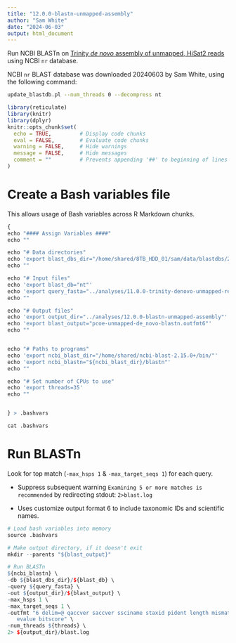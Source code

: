 ```yaml
---
title: "12.0.0-blastn-unmapped-assembly"
author: "Sam White"
date: "2024-06-03"
output: html_document
---
```


Run NCBI BLASTn on [Trinity _de novo_ assembly of unmapped, HiSat2 reads](./11.0.0-trinity-denovo-unmapped-reads.Rmd) using NCBI `nr` database.

NCBI `nr` BLAST database was downloaded 20240603 by Sam White, using the following command:

```bash
update_blastdb.pl --num_threads 0 --decompress nt
```


```r
library(reticulate)
library(knitr)
library(dplyr)
knitr::opts_chunk$set(
  echo = TRUE,         # Display code chunks
  eval = FALSE,        # Evaluate code chunks
  warning = FALSE,     # Hide warnings
  message = FALSE,     # Hide messages
  comment = ""         # Prevents appending '##' to beginning of lines in code output
)
```


# Create a Bash variables file

This allows usage of Bash variables across R Markdown chunks.

```r
{
echo "#### Assign Variables ####"
echo ""

echo "# Data directories"
echo 'export blast_dbs_dir="/home/shared/8TB_HDD_01/sam/data/blastdbs/20240603-nt"'
echo ""

echo "# Input files"
echo 'export blast_db="nt"'
echo 'export query_fasta="../analyses/11.0.0-trinity-denovo-unmapped-reads/pcoe-unmapped-de_novo-transcriptome_v1.0.fasta"'
echo ""

echo "# Output files"
echo 'export output_dir="../analyses/12.0.0-blastn-unmapped-assembly"'
echo 'export blast_output="pcoe-unmapped-de_novo-blastn.outfmt6"'
echo ""


echo "# Paths to programs"
echo 'export ncbi_blast_dir="/home/shared/ncbi-blast-2.15.0+/bin/"'
echo 'export ncbi_blastn="${ncbi_blast_dir}/blastn"'
echo ""

echo "# Set number of CPUs to use"
echo 'export threads=35'
echo ""


} > .bashvars

cat .bashvars
```

# Run BLASTn

Look for top match (`-max_hsps 1` & `-max_target_seqs 1`) for each query.

  - Suppress subsequent warning `Examining 5 or more matches is recommended` by
  redirecting stdout: `2>blast.log`
  
  - Uses customize output format 6 to include taxonomic IDs and scientific names.

```r
# Load bash variables into memory
source .bashvars

# Make output directory, if it doesn't exit
mkdir --parents "${blast_output}"

# Run BLASTn
${ncbi_blastn} \
-db ${blast_dbs_dir}/${blast_db} \
-query ${query_fasta} \
-out ${output_dir}/${blast_output} \
-max_hsps 1 \
-max_target_seqs 1 \
-outfmt "6 delim=@ qaccver saccver ssciname staxid pident length mismatch gapopen qstart qend sstart send
   evalue bitscore" \
-num_threads ${threads} \
2> ${output_dir}/blast.log
```